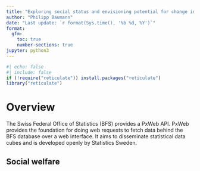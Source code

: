 ```yaml
---
title: "Exploring social status and envisioning potential for change in Switzerland using Open Government Data from the Swiss Federal Office of Statistics (BFS)"
author: "Philipp Baumann"
date: "Last update: `r format(Sys.time(), '%b %d, %Y')`"
format:
  gfm:
    toc: true
    number-sections: true
jupyter: python3
---
```


```r
#| echo: false
#| include: false
if (!require("reticulate")) install.packages("reticulate")
library("reticulate")
```

# Overview

The Swiss Federal Office of Statistics (BFS) provides a PxWeb API. PxWeb
provides the foundation for doing web requests to fetch data behind the 
BFS database over a web interface. It aims to disseminate statistical data
cubes and is developed openly by Statistics Sweden.



## Social welfare

